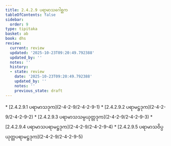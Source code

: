 ```yaml
---
title: 2.4.2.9 ပရာမာသဂေါစ္ဆက
tableOfContents: false
sidebar:
  order: 9
type: tipitaka
basket: ab
book: dhs
review:
  current: review
  updated: '2025-10-23T09:20:49.792388'
  updated_by: ''
  notes: ''
  history:
  - state: review
    date: '2025-10-23T09:20:49.792388'
    updated_by: ''
    notes: ''
    previous_state: draft
---
```



<ReviewStatus review={frontmatter.review} showDetails={true} />

<HypothesisAnnotation frontmatter={frontmatter} />

<DynamicBreadcrumb />



<TableOfContents book="dhs" section="2.4.2.9">
* [2.4.2.9.1 ပရာမာသဒုက](2-4-2-9/2-4-2-9-1)
* [2.4.2.9.2 ပရာမဋ္ဌဒုက](2-4-2-9/2-4-2-9-2)
* [2.4.2.9.3 ပရာမာသသမ္ပယုတ္တဒုက](2-4-2-9/2-4-2-9-3)
* [2.4.2.9.4 ပရာမာသပရာမဋ္ဌဒုက](2-4-2-9/2-4-2-9-4)
* [2.4.2.9.5 ပရာမာသဝိပ္ပယုတ္တပရာမဋ္ဌဒုက](2-4-2-9/2-4-2-9-5)
</TableOfContents>
